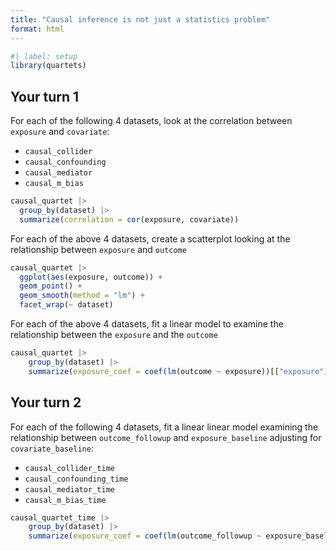```yaml
---
title: "Causal inference is not just a statistics problem"
format: html
---
```


```r
#| label: setup
library(quartets)
```

## Your turn 1

For each of the following 4 datasets, look at the correlation between `exposure` and `covariate`: 

* `causal_collider`
* `causal_confounding`
* `causal_mediator`
* `causal_m_bias`


```r
causal_quartet |> 
  group_by(dataset) |> 
  summarize(correlation = cor(exposure, covariate))
```

For each of the above 4 datasets, create a scatterplot looking at the relationship between `exposure` and `outcome`

```r
causal_quartet |> 
  ggplot(aes(exposure, outcome)) + 
  geom_point() + 
  geom_smooth(method = "lm") + 
  facet_wrap(~ dataset)
```

For each of the above 4 datasets, fit a linear model to examine the relationship between the `exposure` and the `outcome`

```r
causal_quartet |> 
    group_by(dataset) |> 
    summarize(exposure_coef = coef(lm(outcome ~ exposure))[["exposure"]])
```

## Your turn 2

For each of the following 4 datasets, fit a linear linear model examining the relationship between `outcome_followup` and `exposure_baseline` adjusting for `covariate_baseline`: 

* `causal_collider_time`
* `causal_confounding_time`
* `causal_mediator_time`
* `causal_m_bias_time`

```r
causal_quartet_time |> 
    group_by(dataset) |> 
    summarize(exposure_coef = coef(lm(outcome_followup ~ exposure_baseline + covariate_baseline))[["exposure_baseline"]])
```



